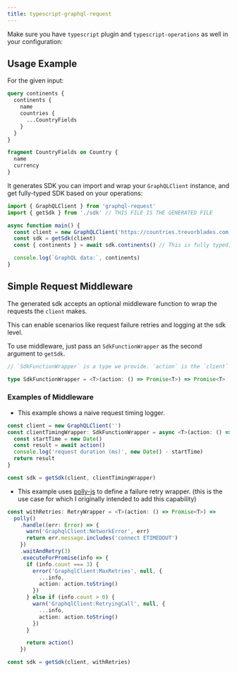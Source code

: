 ```yaml
---
title: typescript-graphql-request
---
```



<PluginHeader hasOperationsNote />

<Callout>Make sure you have `typescript` plugin and `typescript-operations` as well in your configuration:</Callout>

<PluginApiDocs />

## Usage Example

For the given input:

```graphql
query continents {
  continents {
    name
    countries {
      ...CountryFields
    }
  }
}

fragment CountryFields on Country {
  name
  currency
}
```

It generates SDK you can import and wrap your `GraphQLClient` instance, and get fully-typed SDK based on your operations:

```ts
import { GraphQLClient } from 'graphql-request'
import { getSdk } from './sdk' // THIS FILE IS THE GENERATED FILE

async function main() {
  const client = new GraphQLClient('https://countries.trevorblades.com')
  const sdk = getSdk(client)
  const { continents } = await sdk.continents() // This is fully typed, based on the query

  console.log(`GraphQL data:`, continents)
}
```

## Simple Request Middleware

The generated sdk accepts an optional middleware function to wrap the requests the `client` makes.

This can enable scenarios like request failure retries and logging at the sdk level.

To use middleware, just pass an `SdkFunctionWrapper` as the second argument to `getSdk`.

```ts
// `SdkFunctionWrapper` is a type we provide. `action` is the `client` request execution generated by this template. The wrapper MUST invoke `action()` and should return the promise returned by `action`, or its resolution.

type SdkFunctionWrapper = <T>(action: () => Promise<T>) => Promise<T>
```

### Examples of Middleware

- This example shows a naive request timing logger.

```ts
const client = new GraphQLClient('')
const clientTimingWrapper: SdkFunctionWrapper = async <T>(action: () => Promise<T>): Promise<T> => {
  const startTime = new Date()
  const result = await action()
  console.log('request duration (ms)', new Date() - startTime)
  return result
}

const sdk = getSdk(client, clientTimingWrapper)
```

- This example uses [polly-js](https://github.com/mauricedb/polly-js) to define a failure retry wrapper. (this is the use case for which I originally intended to add this capability)

```ts
const withRetries: RetryWrapper = <T>(action: () => Promise<T>) =>
  polly()
    .handle((err: Error) => {
      warn('GraphqlClient:NetworkError', err)
      return err.message.includes('connect ETIMEDOUT')
    })
    .waitAndRetry(3)
    .executeForPromise(info => {
      if (info.count === 3) {
        error('GraphqlClient:MaxRetries', null, {
          ...info,
          action: action.toString()
        })
      } else if (info.count > 0) {
        warn('GraphqlClient:RetryingCall', null, {
          ...info,
          action: action.toString()
        })
      }

      return action()
    })

const sdk = getSdk(client, withRetries)
```
